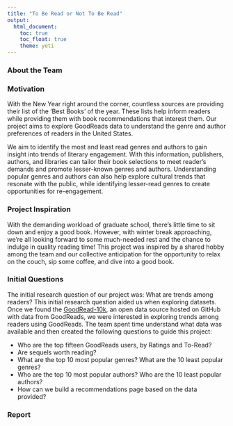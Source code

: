 ```yaml
---
title: "To Be Read or Not To Be Read"
output:
  html_document:
    toc: true         
    toc_float: true   
    theme: yeti      
---
```

### **About the Team**

### **Motivation**
With the New Year right around the corner, countless sources are providing their list of the ‘Best Books’ of the year. These lists help inform readers while providing them with book recommendations that interest them. Our project aims to explore GoodReads data to understand the genre and author preferences of readers in the United States.  

We aim to identify the most and least read genres and authors to gain insight into trends of literary engagement. With this information, publishers, authors, and libraries can tailor their book selections to meet reader's demands and promote lesser-known genres and authors. Understanding popular genres and authors can also help explore cultural trends that resonate with the public, while identifying lesser-read genres to create opportunities for re-engagement.

### **Project Inspiration**
With the demanding workload of graduate school, there’s little time to sit down and enjoy a good book. However, with winter break approaching, we’re all looking forward to some much-needed rest and the chance to indulge in quality reading time! This project was inspired by a shared hobby among the team and our collective anticipation for the opportunity to relax on the couch, sip some coffee, and dive into a good book.  

### **Initial Questions**
The initial research question of our project was: What are trends among readers? This initial research question aided us when exploring datasets. Once we found the [GoodRead-10k](https://github.com/zygmuntz/goodbooks-10k), an open data source hosted on GitHub with data from GoodReads, we were interested in exploring trends among readers using GoodReads. The team spent time understand what data was available and then created the following questions to guide this project:  

- Who are the top fifteen GoodReads users, by Ratings and To-Read?   
- Are sequels worth reading?  
- What are the top 10 most popular genres? What are the 10 least popular genres?   
- Who are the top 10 most popular authors? Who are the 10 least popular authors?   
- How can we build a recommendations page based on the data provided?   

### **Report**  




